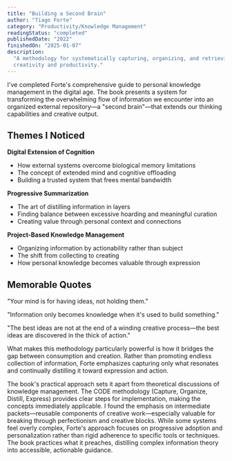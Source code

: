```yaml
---
title: "Building a Second Brain"
author: "Tiago Forte"
category: "Productivity/Knowledge Management"
readingStatus: "completed"
publishedDate: "2022"
finishedOn: "2025-01-07"
description:
  "A methodology for systematically capturing, organizing, and retrieving information to enhance
  creativity and productivity."
---
```


I've completed Forte's comprehensive guide to personal knowledge management in the digital age. The
book presents a system for transforming the overwhelming flow of information we encounter into an
organized external repository—a "second brain"—that extends our thinking capabilities and creative
output.

## Themes I Noticed

**Digital Extension of Cognition**

- How external systems overcome biological memory limitations
- The concept of extended mind and cognitive offloading
- Building a trusted system that frees mental bandwidth

**Progressive Summarization**

- The art of distilling information in layers
- Finding balance between excessive hoarding and meaningful curation
- Creating value through personal context and connections

**Project-Based Knowledge Management**

- Organizing information by actionability rather than subject
- The shift from collecting to creating
- How personal knowledge becomes valuable through expression

## Memorable Quotes

"Your mind is for having ideas, not holding them."

"Information only becomes knowledge when it's used to build something."

"The best ideas are not at the end of a winding creative process—the best ideas are discovered in
the thick of action."

What makes this methodology particularly powerful is how it bridges the gap between consumption and
creation. Rather than promoting endless collection of information, Forte emphasizes capturing only
what resonates and continually distilling it toward expression and action.

The book's practical approach sets it apart from theoretical discussions of knowledge management.
The CODE methodology (Capture, Organize, Distill, Express) provides clear steps for implementation,
making the concepts immediately applicable. I found the emphasis on intermediate packets—reusable
components of creative work—especially valuable for breaking through perfectionism and creative
blocks. While some systems feel overly complex, Forte's approach focuses on progressive adoption and
personalization rather than rigid adherence to specific tools or techniques. The book practices what
it preaches, distilling complex information theory into accessible, actionable guidance.
